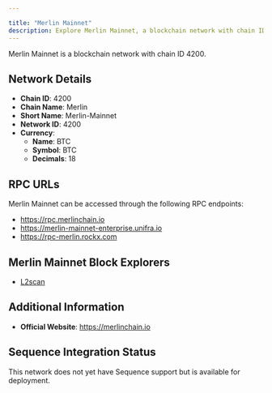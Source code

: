 ```yaml
---

title: "Merlin Mainnet"
description: Explore Merlin Mainnet, a blockchain network with chain ID 4200. Learn about its native currency, BTC, and how to interact with the network.
---
```




Merlin Mainnet is a blockchain network with chain ID 4200.

## Network Details

- **Chain ID**: 4200
- **Chain Name**: Merlin
- **Short Name**: Merlin-Mainnet
- **Network ID**: 4200
- **Currency**: 
  - **Name**: BTC
  - **Symbol**: BTC
  - **Decimals**: 18

## RPC URLs

Merlin Mainnet can be accessed through the following RPC endpoints:

- https://rpc.merlinchain.io
- https://merlin-mainnet-enterprise.unifra.io
- https://rpc-merlin.rockx.com

## Merlin Mainnet Block Explorers

- [L2scan](https://scan.merlinchain.io)

## Additional Information

- **Official Website**: https://merlinchain.io

## Sequence Integration Status

This network does not yet have Sequence support but is available for deployment.
